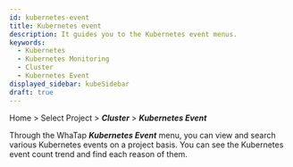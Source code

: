 ```yaml
---
id: kubernetes-event
title: Kubernetes event
description: It guides you to the Kubernetes event menus.
keywords:
  - Kubernetes
  - Kubernetes Monitoring
  - Cluster
  - Kubernetes Event
displayed_sidebar: kubeSidebar
draft: true
---
```


Home > Select Project > **_Cluster_** > **_Kubernetes Event_** 

Through the WhaTap **_Kubernetes Event_** menu, you can view and search various Kubernetes events on a project basis. You can see the Kubernetes event count trend and find each reason of them.

